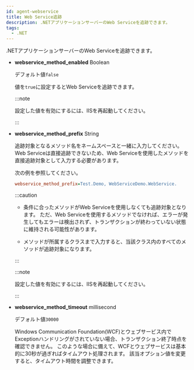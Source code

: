```yaml
---
id: agent-webservice
title: Web Service追跡
description: .NETアプリケーションサーバーのWeb Serviceを追跡できます。
tags:
  - .NET
---
```


.NETアプリケーションサーバーのWeb Serviceを追跡できます。

-   **webservice_method_enabled** <span class='type'>Boolean</span>

    デフォルト値`false`

    値を`true`に設定するとWeb Serviceを追跡できます。 

    :::note

    設定した値を有効にするには、IISを再起動してください。

    :::

-   **webservice_method_prefix** <span class='type'>String</span>

    追跡対象となるメソッド名をネームスペースと一緒に入力してください。 Web Serviceは直接追跡できないため、Web Serviceを使用したメソッドを直接追跡対象として入力する必要があります。

    次の例を参照してください。

    ```ini title='whatap.conf'
    webservice_method_prefix=Test.Demo, WebServiceDemo.WebService.
    ```

    :::caution

    -   条件に合ったメソッドがWeb Serviceを使用しなくても追跡対象となります。 ただ、Web Serviceを使用するメソッドでなければ、エラーが発生してもエラーは検出されず、トランザクションが終わっていない状態に維持される可能性があります。

    -   メソッドが所属するクラスまで入力すると、当該クラス内のすべてのメソッドが追跡対象になります。

    :::

    :::note

    設定した値を有効にするには、IISを再起動してください。

    :::

-   **webservice_method_timeout** <span class='type'>millisecond</span>

    デフォルト値`30000`

    Windows Communication Foundation(WCF)とウェブサービス内でExceptionハンドリングがされていない場合、トランザクション終了時点を確認できません。 このような場合に備えて、WCFとウェブサービスは基本的に30秒が過ぎればタイムアウト処理されます。 該当オプション値を変更すると、タイムアウト時間を調整できます。
